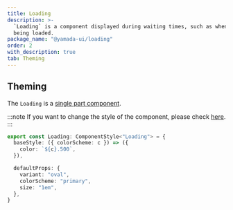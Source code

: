 ```yaml
---
title: Loading
description: >-
  `Loading` is a component displayed during waiting times, such as when data is
  being loaded.
package_name: "@yamada-ui/loading"
order: 2
with_description: true
tab: Theming
---
```


## Theming

The `Loading` is a [single part component](/styled-system/theming/component-styles#single-part-components).

:::note
If you want to change the style of the component, please check [here](/styled-system/theming/customize-theme#changing-the-style-of-components).
:::

```ts
export const Loading: ComponentStyle<"Loading"> = {
  baseStyle: ({ colorScheme: c }) => ({
    color: `${c}.500`,
  }),

  defaultProps: {
    variant: "oval",
    colorScheme: "primary",
    size: "1em",
  },
}
```
